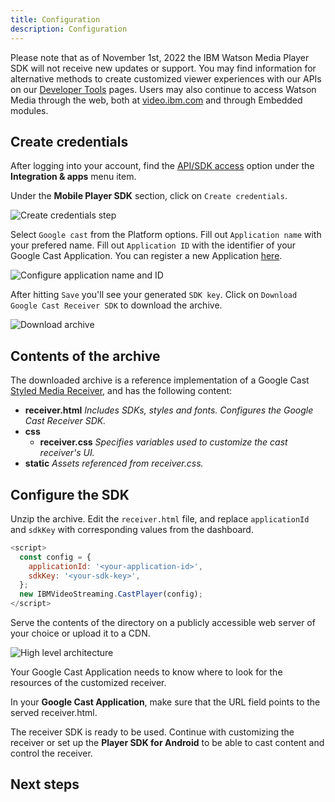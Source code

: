 ```yaml
---
title: Configuration
description: Configuration
---
```



<InlineNotification kind="warning">

Please note that as of November 1st, 2022 the IBM Watson Media Player SDK will not receive new updates or support. You may find information for alternative methods to create customized viewer experiences with our APIs on our [Developer Tools](https://developers.video.ibm.com/player-api-examples/custom-ui) pages. Users may also continue to access Watson Media through the web, both at [video.ibm.com](http://video.ibm.com/) and through Embedded modules.

</InlineNotification>

## Create credentials

After logging into your account, find the [API/SDK access](https://video.ibm.com/dashboard/integrations/api-access) option under the **Integration & apps** menu item.

Under the **Mobile Player SDK** section, click on `Create credentials`.

<Row>
  <Column colLg={8}>

![Create credentials step](../static-content/google-cast-receiver-config-step-1.png)

  </Column>
</Row>

Select `Google cast` from the Platform options. Fill out `Application name` with your prefered name.
Fill out `Application ID` with the identifier of your Google Cast Application. You can register a new Application [here](https://developers.google.com/cast/docs/registration).

<Row>
  <Column colLg={8}>

![Configure application name and ID](../static-content/google-cast-receiver-config-step-2.png)

  </Column>
</Row>

After hitting `Save` you'll see your generated `SDK key`. Click on `Download Google Cast Receiver SDK` to download the archive.

<Row>
  <Column colLg={8}>

![Download archive](../static-content/google-cast-receiver-config-step-3.png)

  </Column>
</Row>

## Contents of the archive

The downloaded archive is a reference implementation of a Google Cast [Styled Media Receiver], and has the following content:

- **receiver.html** _Includes SDKs, styles and fonts. Configures the Google Cast Receiver SDK._
- **css**
  - **receiver.css** _Specifies variables used to customize the cast receiver's UI._
- **static** _Assets referenced from receiver.css._

## Configure the SDK

Unzip the archive. Edit the `receiver.html` file, and
replace `applicationId` and `sdkKey` with corresponding values from the dashboard.

```javascript
<script>
  const config = {
    applicationId: '<your-application-id>',
    sdkKey: '<your-sdk-key>',
  };
  new IBMVideoStreaming.CastPlayer(config);
</script>
```

Serve the contents of the directory on a publicly accessible web server of your choice or upload it to a CDN.

<Row>
  <Column colLg={8}>

![High level architecture](../static-content/google-cast-receiver-high-level.png)

  </Column>
</Row>

Your Google Cast Application needs to know where to look for the resources of the customized receiver.

<InlineNotification>

In your **Google Cast Application**, make sure that the URL field points to the served receiver.html.

</InlineNotification>

The receiver SDK is ready to be used. Continue with customizing the receiver or set up the **Player SDK for Android** to be able to cast content and control the receiver.

## Next steps

<CardGroup>
  <MiniCard
    title="Customize the receiver"
    href={withPrefix('/player-sdk-cast/customization')}
  />
  <MiniCard
    title="Set up Player SDK for Android"
    href={withPrefix('/player-sdk-android/google-cast-support')}
  />
</CardGroup>

[Styled Media Receiver]: https://developers.google.com/cast/docs/styled_receiver